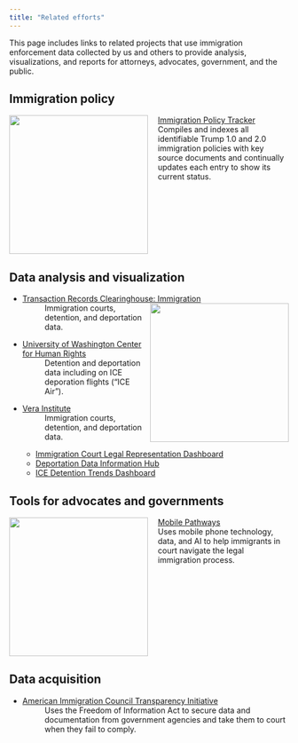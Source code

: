 ```yaml
---
title: "Related efforts"
---
```


This page includes links to related projects that use immigration enforcement data collected by us and others to provide analysis, visualizations, and reports for attorneys, advocates, government, and the public.

## Immigration policy


[Immigration Policy Tracker](https://immpolicytracking.org)  <img src="img/policy_tracker.png" width=250 align="left" style="padding-right: 15px">
: Compiles and indexes all identifiable Trump 1.0 and 2.0 immigration policies with key source documents and continually updates each entry to show its current status. 

<div style="clear: both;"></div>

## Data analysis and visualization

* [Transaction Records Clearinghouse: Immigration](https://tracreports.org/immigration) <img src="img/trac.png" width=250 align="right">
: Immigration courts, detention, and deportation data.

* [University of Washington Center for Human Rights](https://jsis.washington.edu/humanrights/)
: Detention and deportation data including on ICE deporation flights ("ICE Air").

* [Vera Institute](https://www.vera.org)
: Immigration courts, detention, and deportation data.

  - [Immigration Court Legal Representation Dashboard](https://www.vera.org/ending-mass-incarceration/reducing-incarceration/detention-of-immigrants/advancing-universal-representation-initiative/immigration-data-tools-and-maps)
  - [Deportation Data Information Hub](https://www.vera.org/ending-mass-incarceration/reducing-incarceration/detention-of-immigrants/advancing-universal-representation-initiative/state-and-local-deportation-defense-information-hub)
  - [ICE Detention Trends Dashboard](https://www.vera.org/ice-detention-trends)

## Tools for advocates and governments

<!-- * [Immigration Commons](https://immigrationcommons.org) -->
<!-- : Data analysis and visualization platform on immigration court proceedings for civil society and local government.  -->

[Mobile Pathways](https://www.mobilepathways.org)  <img src="img/mobile-pathways.png" width=250 align="left" style="padding-right: 15px">
: Uses mobile phone technology, data, and AI to help immigrants in court navigate the legal immigration process.

<div style="clear: both;"></div>


## Data acquisition

* [American Immigration Council Transparency Initiative](https://www.americanimmigrationcouncil.org/what-we-do/government-transparency)
: Uses the Freedom of Information Act to secure data and documentation from government agencies and take them to court when they fail to comply. 


